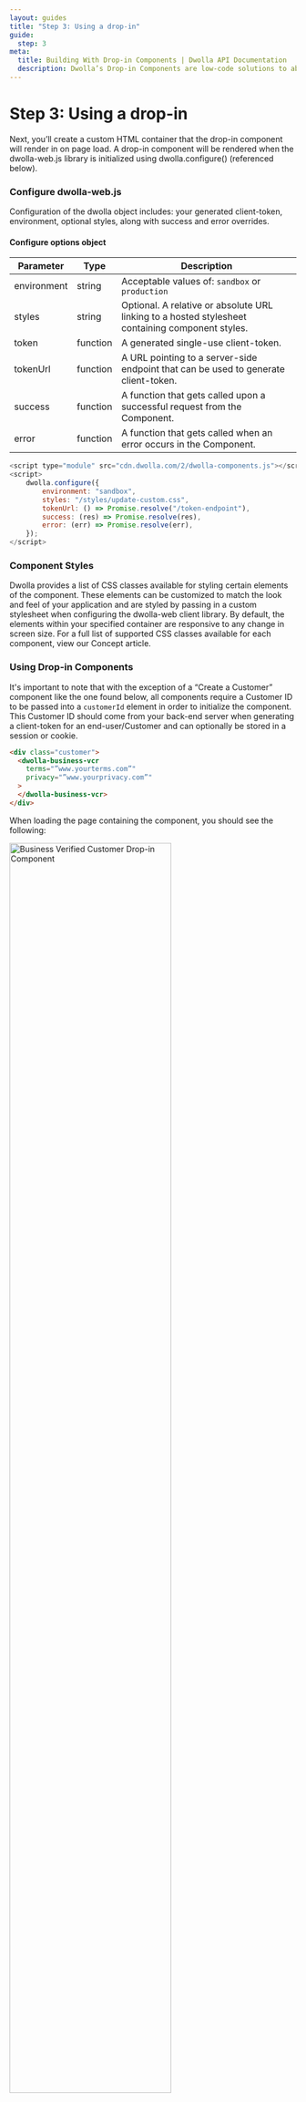 ```yaml
---
layout: guides
title: "Step 3: Using a drop-in"
guide:
  step: 3
meta:
  title: Building With Drop-in Components | Dwolla API Documentation
  description: Dwolla’s Drop-in Components are low-code solutions to abstract away the complexity of integrating with a payment API and act as a shortcut to completing a payment integration.
---
```



# Step 3: Using a drop-in

Next, you’ll create a custom HTML container that the drop-in component will render in on page load. A drop-in component will be rendered when the dwolla-web.js library is initialized using dwolla.configure() (referenced below).

### Configure dwolla-web.js

Configuration of the dwolla object includes: your generated client-token, environment, optional styles, along with success and error overrides.

#### Configure options object

| Parameter   | Type     | Description                                                                                      |
| ----------- | -------- | ------------------------------------------------------------------------------------------------ |
| environment | string   | Acceptable values of: `sandbox` or `production`                                                  |
| styles      | string   | Optional. A relative or absolute URL linking to a hosted stylesheet containing component styles. |
| token       | function | A generated single-use client-token.                                                             |
| tokenUrl    | function | A URL pointing to a server-side endpoint that can be used to generate client-token.              |
| success     | function | A function that gets called upon a successful request from the Component.                        |
| error       | function | A function that gets called when an error occurs in the Component.                               |

```javascript
<script type="module" src="cdn.dwolla.com/2/dwolla-components.js"></script>
<script>
    dwolla.configure({
        environment: "sandbox",
        styles: "/styles/update-custom.css",
        tokenUrl: () => Promise.resolve("/token-endpoint"),
        success: (res) => Promise.resolve(res),
        error: (err) => Promise.resolve(err),
    });
</script>
```

### Component Styles

Dwolla provides a list of CSS classes available for styling certain elements of the component. These elements can be customized to match the look and feel of your application and are styled by passing in a custom stylesheet when configuring the dwolla-web client library. By default, the elements within your specified container are responsive to any change in screen size. For a full list of supported CSS classes available for each component, view our Concept article.

### Using Drop-in Components

It's important to note that with the exception of a “Create a Customer” component like the one found below, all components require a Customer ID to be passed into a `customerId` element in order to initialize the component. This Customer ID should come from your back-end server when generating a client-token for an end-user/Customer and can optionally be stored in a session or cookie.

```html
<div class="customer">
  <dwolla-business-vcr
    terms="”www.yourterms.com”"
    privacy="”www.yourprivacy.com”"
  >
  </dwolla-business-vcr>
</div>
```

When loading the page containing the component, you should see the following:

<Image
  src={customerBusinessVerifiedDropIn}
  alt="Business Verified Customer Drop-in Component"
  width="75%"
  height="75%"
/>

### Handle component success and errors

Upon submission of form components, a user facing message will be displayed to the end user on success or error. These user facing messages can be styled via custom div and span CSS classes corresponding to:

- `dwolla-success` and `dwolla-success-message`
- `dwolla-error` and `dwolla-error-message`

On ‘success’ the creation of a new resource will result in a JSON response that’s returned with a `location` key:value pair including a link to the created resource. For example:

`{ location: https://api.dwolla.com/documents/{id} }`

Updates to an existing resource will result in the actual JSON response which corresponds to the action that occurred.
